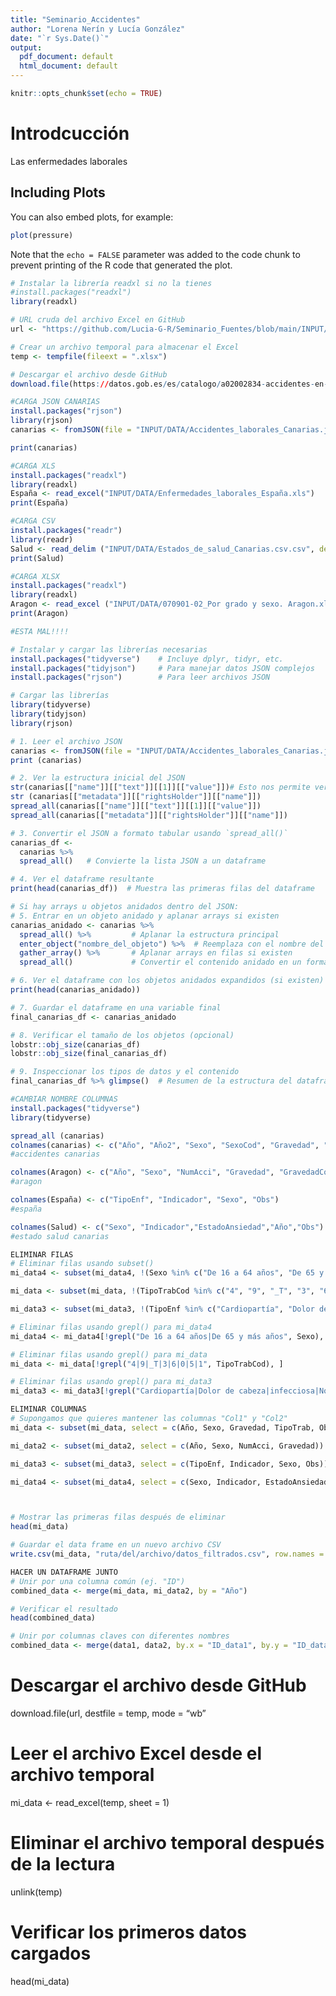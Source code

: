 ```yaml
---
title: "Seminario_Accidentes"
author: "Lorena Nerín y Lucía González"
date: "`r Sys.Date()`"
output:
  pdf_document: default
  html_document: default
---
```


```r
knitr::opts_chunk$set(echo = TRUE)
```

# **Introdcucción**
Las enfermedades laborales

## Including Plots

You can also embed plots, for example:

```r
plot(pressure)
```




Note that the `echo = FALSE` parameter was added to the code chunk to prevent printing of the R code that generated the plot.


```r
# Instalar la librería readxl si no la tienes
#install.packages("readxl")
library(readxl)
```


```r
# URL cruda del archivo Excel en GitHub
url <- "https://github.com/Lucia-G-R/Seminario_Fuentes/blob/main/INPUT/DATA/Accidentes_laborales_Canarias.csv.csv"
```


```r
# Crear un archivo temporal para almacenar el Excel
temp <- tempfile(fileext = ".xlsx")
```


```r
# Descargar el archivo desde GitHub
download.file(https://datos.gob.es/es/catalogo/a02002834-accidentes-en-jornada-de-trabajo-n-de-accidentes-segun-grado-de-lesion-y-sexo, destfile = "INPUT/DATA/Accidentes_laborales_Canarias.csv.csv" , mode = "wb")
```

```r
#CARGA JSON CANARIAS
install.packages("rjson")
library(rjson)
canarias <- fromJSON(file = "INPUT/DATA/Accidentes_laborales_Canarias.json")

print(canarias)
```

```r
#CARGA XLS
install.packages("readxl")
library(readxl)
España <- read_excel("INPUT/DATA/Enfermedades_laborales_España.xls")
print(España)
```


```r
#CARGA CSV
install.packages("readr")
library(readr)
Salud <- read_delim ("INPUT/DATA/Estados_de_salud_Canarias.csv.csv", delim = ",")
print(Salud)
```

```r
#CARGA XLSX
install.packages("readxl")
library(readxl)
Aragon <- read_excel ("INPUT/DATA/070901-02_Por grado y sexo. Aragon.xlsx")
print(Aragon)
```

```r
#ESTA MAL!!!!

# Instalar y cargar las librerías necesarias
install.packages("tidyverse")    # Incluye dplyr, tidyr, etc.
install.packages("tidyjson")     # Para manejar datos JSON complejos
install.packages("rjson")        # Para leer archivos JSON

# Cargar las librerías
library(tidyverse)
library(tidyjson)
library(rjson)

# 1. Leer el archivo JSON
canarias <- fromJSON(file = "INPUT/DATA/Accidentes_laborales_Canarias.json")
print (canarias)

# 2. Ver la estructura inicial del JSON
str(canarias[["name"]][["text"]][[1]][["value"]])# Esto nos permite ver cómo está estructurado el JSON
str (canarias[["metadata"]][["rightsHolder"]][["name"]])
spread_all(canarias[["name"]][["text"]][[1]][["value"]])
spread_all(canarias[["metadata"]][["rightsHolder"]][["name"]])

# 3. Convertir el JSON a formato tabular usando `spread_all()`
canarias_df <- 
  canarias %>%
  spread_all()   # Convierte la lista JSON a un dataframe

# 4. Ver el dataframe resultante
print(head(canarias_df))  # Muestra las primeras filas del dataframe

# Si hay arrays u objetos anidados dentro del JSON:
# 5. Entrar en un objeto anidado y aplanar arrays si existen
canarias_anidado <- canarias %>%
  spread_all() %>%         # Aplanar la estructura principal
  enter_object("nombre_del_objeto") %>%  # Reemplaza con el nombre del objeto anidado si es necesario
  gather_array() %>%       # Aplanar arrays en filas si existen
  spread_all()             # Convertir el contenido anidado en un formato tabular

# 6. Ver el dataframe con los objetos anidados expandidos (si existen)
print(head(canarias_anidado))

# 7. Guardar el dataframe en una variable final
final_canarias_df <- canarias_anidado

# 8. Verificar el tamaño de los objetos (opcional)
lobstr::obj_size(canarias_df)
lobstr::obj_size(final_canarias_df)

# 9. Inspeccionar los tipos de datos y el contenido
final_canarias_df %>% glimpse()  # Resumen de la estructura del dataframe

```



```r
#CAMBIAR NOMBRE COLUMNAS
install.packages("tidyverse")
library(tidyverse)

spread_all (canarias)
colnames(canarias) <- c("Año", "Año2", "Sexo", "SexoCod", "Gravedad", "GravedadCod", "TipoTrab", "TipoTrabCod", "TrabHab", "TrabHabCod", "Obs")
#accidentes canarias

colnames(Aragon) <- c("Año", "Sexo", "NumAcci", "Gravedad", "GravedadCod", "CCAA")
#aragon

colnames(España) <- c("TipoEnf", "Indicador", "Sexo", "Obs")
#españa

colnames(Salud) <- c("Sexo", "Indicador","EstadoAnsiedad","Año","Obs")
#estado salud canarias

```

```r
ELIMINAR FILAS
# Eliminar filas usando subset()
mi_data4 <- subset(mi_data4, !(Sexo %in% c("De 16 a 64 años", "De 65 y más años")))

mi_data <- subset(mi_data, !(TipoTrabCod %in% c("4", "9", "_T", "3", "6", "0", "5", "1")))

mi_data3 <- subset(mi_data3, !(TipoEnf %in% c("Cardiopartía", "Dolor de cabeza", "infecciosa", "No sabe", "problema de salud", "Problema auditivo", "dermatológico", "gástrico", "respiratorio", "Total")))

# Eliminar filas usando grepl() para mi_data4
mi_data4 <- mi_data4[!grepl("De 16 a 64 años|De 65 y más años", Sexo), ]

# Eliminar filas usando grepl() para mi_data
mi_data <- mi_data[!grepl("4|9|_T|3|6|0|5|1", TipoTrabCod), ]

# Eliminar filas usando grepl() para mi_data3
mi_data3 <- mi_data3[!grepl("Cardiopartía|Dolor de cabeza|infecciosa|No sabe|problema de salud|Problema auditivo|dermatológico|gástrico|respiratorio|Total", TipoEnf), ]

```


```r
ELIMINAR COLUMNAS
# Supongamos que quieres mantener las columnas "Col1" y "Col2"
mi_data <- subset(mi_data, select = c(Año, Sexo, Gravedad, TipoTrab, Obs))

mi_data2 <- subset(mi_data2, select = c(Año, Sexo, NumAcci, Gravedad))

mi_data3 <- subset(mi_data3, select = c(TipoEnf, Indicador, Sexo, Obs))

mi_data4 <- subset(mi_data4, select = c(Sexo, Indicador, EstadoAnsiedad, Obs))



# Mostrar las primeras filas después de eliminar
head(mi_data)

# Guardar el data frame en un nuevo archivo CSV
write.csv(mi_data, "ruta/del/archivo/datos_filtrados.csv", row.names = FALSE)

```

```r
HACER UN DATAFRAME JUNTO
# Unir por una columna común (ej. "ID")
combined_data <- merge(mi_data, mi_data2, by = "Año")

# Verificar el resultado
head(combined_data)

# Unir por columnas claves con diferentes nombres
combined_data <- merge(data1, data2, by.x = "ID_data1", by.y = "ID_data2")
```




# Descargar el archivo desde GitHub
download.file(url, destfile = temp, mode = "wb"

# Leer el archivo Excel desde el archivo temporal
mi_data <- read_excel(temp, sheet = 1)

# Eliminar el archivo temporal después de la lectura
unlink(temp)

# Verificar los primeros datos cargados
head(mi_data)
